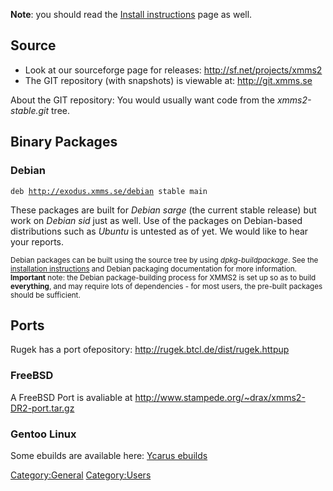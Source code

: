 {{Navbar}}

'''Note''': you should read the [[Install instructions]] page as well.

== Source ==
* Look at our sourceforge page for releases: http://sf.net/projects/xmms2
* The GIT repository (with snapshots) is viewable at: http://git.xmms.se

About the GIT repository: You would usually want code from the ''xmms2-stable.git'' tree.

== Binary Packages ==

=== Debian ===
 deb http://exodus.xmms.se/debian stable main

These packages are built for ''Debian sarge'' (the current stable release) but work on ''Debian sid'' just as well.  Use of the packages on Debian-based distributions such as ''Ubuntu'' is untested as of yet.  We would like to hear your reports.

<small>Debian packages can be built using the source tree by using ''dpkg-buildpackage''. See the [[Install instructions | installation instructions]] and Debian packaging documentation for more information. '''Important''' note: the Debian package-building process for XMMS2 is set up so as to build '''everything''', and may require lots of dependencies - for most users, the pre-built packages should be sufficient.</small>

== Ports ==


Rugek has a port ofepository: http://rugek.btcl.de/dist/rugek.httpup

=== FreeBSD ===

A FreeBSD Port is avaliable at http://www.stampede.org/~drax/xmms2-DR2-port.tar.gz

=== Gentoo Linux ===

Some ebuilds are available here: [http://www.zugaina.org/gentoo/media-sound.html.en Ycarus ebuilds]
[[Category:General]]
[[Category:Users]]
